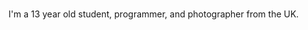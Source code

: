 
<h1>
    <Typed strings={[
        'Hi, I\'m Newt.',
        'Hola, soy Newt.', 
        'Salut, je suis Newt.', 
        'Hi, ich bin Newt.', 
        'こんにちは、Newtです。',
        'Hi, I\'m Newt.'
    ]}
    typeSpeed={40}
    backSpeed={50}
    loop={false}
    />
</h1>

I'm a 13 year old student, programmer, and photographer from the UK.

